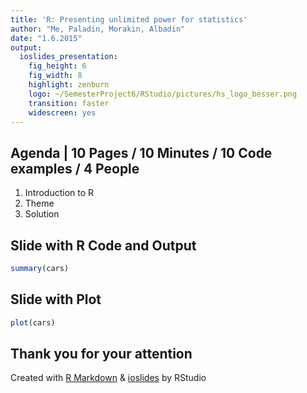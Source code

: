 ---
title: 'R: Presenting unlimited power for statistics'
author: "Me, Paladin, Morakin, Albadin"
date: "1.6.2015"
output:
  ioslides_presentation:
    fig_height: 6
    fig_width: 8
    highlight: zenburn
    logo: ~/SemesterProject6/RStudio/pictures/hs_logo_besser.png
    transition: faster
    widescreen: yes
---

## Agenda | 10 Pages / 10 Minutes / 10 Code examples / 4 People

1. Introduction to R
2. Theme
3. Solution

## Slide with R Code and Output

```{r}
summary(cars)
```

## Slide with Plot

```{r, echo=FALSE}
plot(cars)
```

## Thank you for your attention

Created with [R Markdown](http://rmarkdown.rstudio.com/) & [ioslides](http://rmarkdown.rstudio.com/ioslides_presentation_format.html) by RStudio


